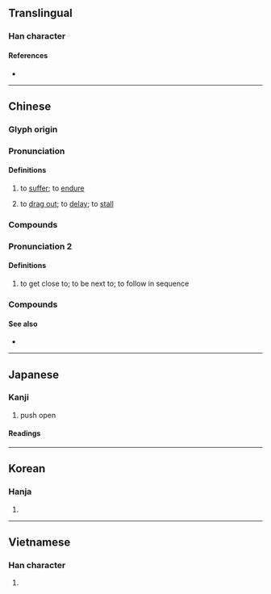 {{also|捱}}
{{character info/new}}
==Translingual==

===Han character===
{{Han char|rn=64|rad=手|as=07|sn=10|four=53034|canj=QIOK|ids=⿰扌矣}}

====References====
* {{Han ref|kx=0431.180|dkj=12082|dj=0780.250|hdz=31888.050|uh=6328|ud=25384|bh=AEC1|bd=44737}}

----

==Chinese==
{{zh-forms}}

===Glyph origin===
{{Han etym}}

===Pronunciation===
{{zh-pron
|m=挨
|c=aai1,ngaai4
|h=pfs=âi
|md=
|mn=ai/qz,xm,twv:oe/tw,zz:e/twv:hôe
|mn_note=ai - literary; oe/e - vernacular
|w=2a,2e
|w_note=2a - vernacular; 2e - literary 
|mc=y
|oc=y
|cat=v
}}

====Definitions====
{{zh-hanzi}}

# to [[suffer]]; to [[endure]]
#: {{zh-x|挨餓|to suffer from hunger}}
# to [[drag out]]; to [[delay]]; to [[stall]]

===Compounds===
{{zh-der|延挨|忍飢挨餓|挨延|挨呲|挨打|挨打受罵|挨挨搶搶|挨挨桚桚|挨挨蹭蹭|挨捕|挨排|挨揍|挨擠|挨棍子|挨滿|挨磨|挨罵|挨著|挨靠|挨風緝縫|挨餓|挨餓受凍|挨鬧|東挨西撞}}

===Pronunciation 2===
{{zh-pron|
|m = āi
|c = ngoi2,ngaai1,oi2
|mn=qz,xm,twv:oe/tw,zz:e/twv:hôe
|cat=v
}}

====Definitions====
{{zh-hanzi}}

# to get close to; to be next to; to follow in sequence

===Compounds===
{{zh-der|挨三頂五|挨人兒|挨個兒|挨光|挨刀的|挨呲|挨家|挨家挨戶|挨山塞海|挨戶|挨挨兒|挨次|挨滿|挨肩|挨肩兒|挨肩搭背|挨肩擦背|挨肩擦膀|挨肩擦臉|挨肩疊背|挨親兒|挨身|挨近|挨門|挨門挨戶|挨門逐戶|挨靠|挨風緝縫|排門挨戶|沿門挨戶}}

====See also====
* {{zh-l|捱}}

{{zh-cat|Elementary}}

----

==Japanese==

===Kanji===
{{ja-kanji|grade=c|rs=手07}}

# push open

====Readings====
{{ja-readings
|goon=え
|kanon=あい
|kun=ひら-く
}}

----

==Korean==

===Hanja===
{{ko-hanja|hangeul=애|eumhun=|mr=ae|y=ay}}

# {{defn|lang=ko|sort=手07}}

----

==Vietnamese==

===Han character===
{{vi-hantu|[[ai]], [[ẩy]]|rs=手07}}

# {{defn|lang=vi}}